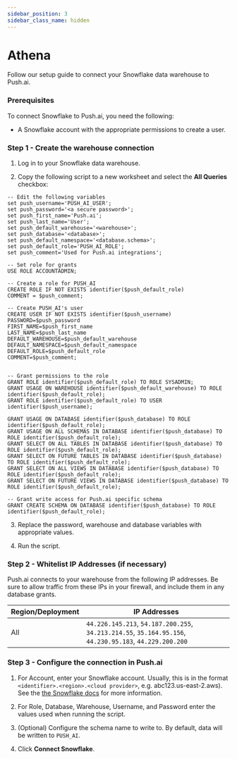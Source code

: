 ```yaml
---
sidebar_position: 3
sidebar_class_name: hidden
---
```

# Athena 

Follow our setup guide to connect your Snowflake data warehouse to Push.ai.

### Prerequisites

To connect Snowflake to Push.ai, you need the following:

- A Snowflake account with the appropriate permissions to create a user.

### Step 1 - Create the warehouse connection

1. Log in to your Snowflake data warehouse.

2. Copy the following script to a new worksheet and select the **All Queries** checkbox:

```
-- Edit the following variables
set push_username='PUSH_AI_USER';
set push_password='<a secure password>';
set push_first_name='Push.ai';
set push_last_name='User';
set push_default_warehouse='<warehouse>';
set push_database='<database>';
set push_default_namespace='<database.schema>';
set push_default_role='PUSH_AI_ROLE';
set push_comment='Used for Push.ai integrations';

-- Set role for grants
USE ROLE ACCOUNTADMIN;

-- Create a role for PUSH_AI
CREATE ROLE IF NOT EXISTS identifier($push_default_role)
COMMENT = $push_comment;

-- Create PUSH_AI's user
CREATE USER IF NOT EXISTS identifier($push_username)
PASSWORD=$push_password
FIRST_NAME=$push_first_name
LAST_NAME=$push_last_name
DEFAULT_WAREHOUSE=$push_default_warehouse
DEFAULT_NAMESPACE=$push_default_namespace
DEFAULT_ROLE=$push_default_role
COMMENT=$push_comment;


-- Grant permissions to the role
GRANT ROLE identifier($push_default_role) TO ROLE SYSADMIN;
GRANT USAGE ON WAREHOUSE identifier($push_default_warehouse) TO ROLE identifier($push_default_role);
GRANT ROLE identifier($push_default_role) TO USER identifier($push_username);

GRANT USAGE ON DATABASE identifier($push_database) TO ROLE identifier($push_default_role);
GRANT USAGE ON ALL SCHEMAS IN DATABASE identifier($push_database) TO ROLE identifier($push_default_role);
GRANT SELECT ON ALL TABLES IN DATABASE identifier($push_database) TO ROLE identifier($push_default_role);
GRANT SELECT ON FUTURE TABLES IN DATABASE identifier($push_database) TO ROLE identifier($push_default_role);
GRANT SELECT ON ALL VIEWS IN DATABASE identifier($push_database) TO ROLE identifier($push_default_role);
GRANT SELECT ON FUTURE VIEWS IN DATABASE identifier($push_database) TO ROLE identifier($push_default_role);

-- Grant write access for Push.ai specific schema
GRANT CREATE SCHEMA ON DATABASE identifier($push_database) TO ROLE identifier($push_default_role);
```

3. Replace the password, warehouse and database variables with appropriate values.

4. Run the script.

### Step 2 - Whitelist IP Addresses (if necessary)

Push.ai connects to your warehouse from the following IP addresses. Be sure to allow traffic from these IPs in your firewall, and include them in any database grants.


| Region/Deployment | IP Addresses  |
|-------------------|---------------|
| All               | ```44.226.145.213```, ```54.187.200.255```, ```34.213.214.55```, ```35.164.95.156```, ```44.230.95.183```, ```44.229.200.200```|


### Step 3 - Configure the connection in Push.ai

1. For Account, enter your Snowflake account. Usually, this is in the format ```<identifier>.<region>.<cloud provider>```, e.g. abc123.us-east-2.aws). See the [the Snowflake docs](https://docs.snowflake.com/en/user-guide/admin-account-identifier.html) for more information.

2. For Role, Database, Warehouse, Username, and Password enter the values used when running the script.

3. (Optional) Configure the schema name to write to. By default, data will be written to ```PUSH_AI```.

4. Click **Connect Snowflake**.



